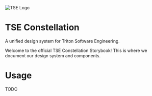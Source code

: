 
<Meta title="TSE Constellation" />

<div
  style={{
    width: "100%",
    textAlign: "center",
    padding: "10rem 0",
    color: "#FCF6E5",
    background: "#0C2B35",
    marginBottom: "48px",
  }}
>
  <img src="/bulb.png" alt="TSE Logo" width={64} height={64} />
  <h1 className="sb-unstyled">TSE Constellation</h1>
  <p className="sb-unstyled">
    A unified design system for Triton Software Engineering.
  </p>
</div>

Welcome to the official TSE Constellation Storybook! This is where we document
our design system and components.

# Usage

TODO
